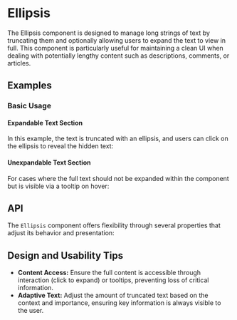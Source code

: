 # Ellipsis
The Ellipsis component is designed to manage long strings of text by truncating them and optionally allowing users to expand the text to view in full. 
This component is particularly useful for maintaining a clean UI when dealing with potentially lengthy content such as descriptions, comments, or articles.

## Examples

### Basic Usage
#### Expandable Text Section
In this example, the text is truncated with an ellipsis, 
and users can click on the ellipsis to reveal the hidden text:


#### Unexpandable Text Section
For cases where the full text should not be expanded within the component 
but is visible via a tooltip on hover:


## API
The `Ellipsis` component offers flexibility through several properties that adjust its behavior and presentation:


## Design and Usability Tips

- **Content Access:** Ensure the full content is accessible through interaction (click to expand) or tooltips, preventing loss of critical information.
- **Adaptive Text:** Adjust the amount of truncated text based on the context and importance, ensuring key information is always visible to the user.
